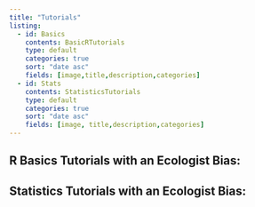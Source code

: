 ```yaml
---
title: "Tutorials"
listing:
  - id: Basics
    contents: BasicRTutorials
    type: default
    categories: true
    sort: "date asc"
    fields: [image,title,description,categories]
  - id: Stats
    contents: StatisticsTutorials
    type: default
    categories: true
    sort: "date asc"
    fields: [image, title,description,categories]
---
```


## R Basics Tutorials with an Ecologist Bias:

::: {#Basics}

:::

## Statistics Tutorials with an Ecologist Bias:

::: {#Stats}

:::
